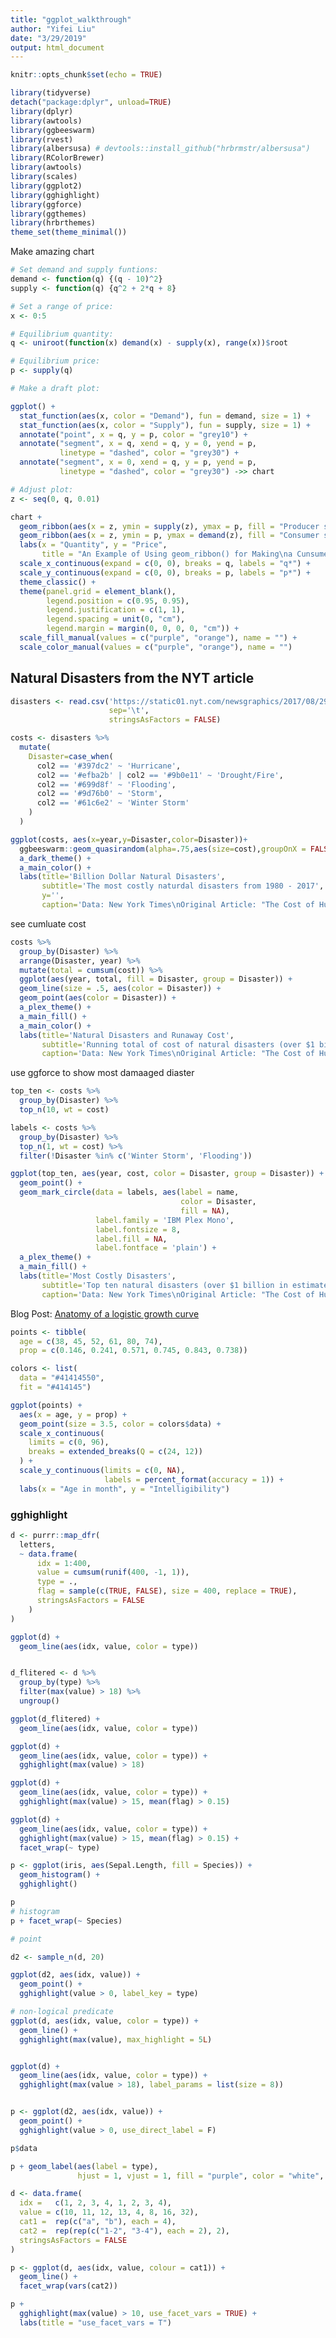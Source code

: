 ```yaml
---
title: "ggplot_walkthrough"
author: "Yifei Liu"
date: "3/29/2019"
output: html_document
---
```


```r
knitr::opts_chunk$set(echo = TRUE)
```

```r
library(tidyverse)
detach("package:dplyr", unload=TRUE)
library(dplyr)
library(awtools)
library(ggbeeswarm)
library(rvest)
library(albersusa) # devtools::install_github("hrbrmstr/albersusa")
library(RColorBrewer)
library(awtools)
library(scales)
library(ggplot2)
library(gghighlight)
library(ggforce)
library(ggthemes)
library(hrbrthemes)
theme_set(theme_minimal())
```


Make amazing chart

```r
# Set demand and supply funtions: 
demand <- function(q) {(q - 10)^2}
supply <- function(q) {q^2 + 2*q + 8}

# Set a range of price: 
x <- 0:5

# Equilibrium quantity: 
q <- uniroot(function(x) demand(x) - supply(x), range(x))$root

# Equilibrium price: 
p <- supply(q)

# Make a draft plot: 

ggplot() +
  stat_function(aes(x, color = "Demand"), fun = demand, size = 1) +
  stat_function(aes(x, color = "Supply"), fun = supply, size = 1) + 
  annotate("point", x = q, y = p, color = "grey10") + 
  annotate("segment", x = q, xend = q, y = 0, yend = p,
           linetype = "dashed", color = "grey30") +
  annotate("segment", x = 0, xend = q, y = p, yend = p,
           linetype = "dashed", color = "grey30") ->> chart

# Adjust plot: 
z <- seq(0, q, 0.01)

chart + 
  geom_ribbon(aes(x = z, ymin = supply(z), ymax = p, fill = "Producer surplus"), alpha = 0.15) +
  geom_ribbon(aes(x = z, ymin = p, ymax = demand(z), fill = "Consumer surplus"), alpha = 0.15) + 
  labs(x = "Quantity", y = "Price", 
       title = "An Example of Using geom_ribbon() for Making\na Cunsumer and Producer Surplus Plot") + 
  scale_x_continuous(expand = c(0, 0), breaks = q, labels = "q*") +
  scale_y_continuous(expand = c(0, 0), breaks = p, labels = "p*") + 
  theme_classic() + 
  theme(panel.grid = element_blank(),
        legend.position = c(0.95, 0.95), 
        legend.justification = c(1, 1),
        legend.spacing = unit(0, "cm"), 
        legend.margin = margin(0, 0, 0, 0, "cm")) + 
  scale_fill_manual(values = c("purple", "orange"), name = "") + 
  scale_color_manual(values = c("purple", "orange"), name = "") 
```


## Natural Disasters from the NYT article

```r
disasters <- read.csv('https://static01.nyt.com/newsgraphics/2017/08/29/expensive-storms/79088630ae1af934d7840e104a0e3f1e8a6c7bf1/data-2.tsv', 
                      sep='\t', 
                      stringsAsFactors = FALSE)

costs <- disasters %>%
  mutate(
    Disaster=case_when(
      col2 == '#397dc2' ~ 'Hurricane',
      col2 == '#efba2b' | col2 == '#9b0e11' ~ 'Drought/Fire',
      col2 == '#699d8f' ~ 'Flooding',
      col2 == '#9d76b0' ~ 'Storm',
      col2 == '#61c6e2' ~ 'Winter Storm'
    )
  )

ggplot(costs, aes(x=year,y=Disaster,color=Disaster))+
  ggbeeswarm::geom_quasirandom(alpha=.75,aes(size=cost),groupOnX = FALSE, show.legend = FALSE)+
  a_dark_theme() +
  a_main_color() +
  labs(title='Billion Dollar Natural Disasters',
       subtitle='The most costly naturdal disasters from 1980 - 2017',
       y='',
       caption='Data: New York Times\nOriginal Article: "The Cost of Hurricane Harvey: Only One Recent Storm Comes Close"')

```

see cumluate cost

```r
costs %>%
  group_by(Disaster) %>%
  arrange(Disaster, year) %>%
  mutate(total = cumsum(cost)) %>%
  ggplot(aes(year, total, fill = Disaster, group = Disaster)) +
  geom_line(size = .5, aes(color = Disaster)) +
  geom_point(aes(color = Disaster)) +
  a_plex_theme() +
  a_main_fill() +
  a_main_color() +
  labs(title='Natural Disasters and Runaway Cost',
       subtitle='Running total of cost of natural disasters (over $1 billion in estimated cost) from 1980 - 2017',
       caption='Data: New York Times\nOriginal Article: "The Cost of Hurricane Harvey: Only One Recent Storm Comes Close"')

```

use ggforce to show most damaaged diaster

```r
top_ten <- costs %>%
  group_by(Disaster) %>%
  top_n(10, wt = cost)

labels <- costs %>%
  group_by(Disaster) %>%
  top_n(1, wt = cost) %>%
  filter(!Disaster %in% c('Winter Storm', 'Flooding'))

ggplot(top_ten, aes(year, cost, color = Disaster, group = Disaster)) +
  geom_point() +
  geom_mark_circle(data = labels, aes(label = name,
                                      color = Disaster,
                                      fill = NA),
                   label.family = 'IBM Plex Mono',
                   label.fontsize = 8,
                   label.fill = NA,
                   label.fontface = 'plain') +
  a_plex_theme() +
  a_main_fill() +
  labs(title='Most Costly Disasters',
       subtitle='Top ten natural disasters (over $1 billion in estimated cost) by group 1980 - 2017',
       caption='Data: New York Times\nOriginal Article: "The Cost of Hurricane Harvey: Only One Recent Storm Comes Close"')


```


Blog Post: [Anatomy of a logistic growth curve](https://www.tjmahr.com/anatomy-of-a-logistic-growth-curve/)
```r
points <- tibble(
  age = c(38, 45, 52, 61, 80, 74), 
  prop = c(0.146, 0.241, 0.571, 0.745, 0.843, 0.738))

colors <- list(
  data = "#41414550",
  fit = "#414145")

ggplot(points) +
  aes(x = age, y = prop) +
  geom_point(size = 3.5, color = colors$data) +
  scale_x_continuous(
    limits = c(0, 96),
    breaks = extended_breaks(Q = c(24, 12))
  ) +
  scale_y_continuous(limits = c(0, NA),
                     labels = percent_format(accuracy = 1)) +
  labs(x = "Age in month", y = "Intelligibility")

```

### gghighlight

```r
d <- purrr::map_dfr(
  letters,
  ~ data.frame(
      idx = 1:400,
      value = cumsum(runif(400, -1, 1)),
      type = .,
      flag = sample(c(TRUE, FALSE), size = 400, replace = TRUE),
      stringsAsFactors = FALSE
    )
)

ggplot(d) +
  geom_line(aes(idx, value, color = type))


d_flitered <- d %>%
  group_by(type) %>%
  filter(max(value) > 18) %>%
  ungroup()

ggplot(d_flitered) +
  geom_line(aes(idx, value, color = type))

ggplot(d) +
  geom_line(aes(idx, value, color = type)) +
  gghighlight(max(value) > 18)

ggplot(d) +
  geom_line(aes(idx, value, color = type)) +
  gghighlight(max(value) > 15, mean(flag) > 0.15)

ggplot(d) +
  geom_line(aes(idx, value, color = type)) +
  gghighlight(max(value) > 15, mean(flag) > 0.15) +
  facet_wrap(~ type)

```

```r
p <- ggplot(iris, aes(Sepal.Length, fill = Species)) +
  geom_histogram() +
  gghighlight()

p
# histogram
p + facet_wrap(~ Species)

# point

d2 <- sample_n(d, 20)

ggplot(d2, aes(idx, value)) +
  geom_point() +
  gghighlight(value > 0, label_key = type)

# non-logical predicate
ggplot(d, aes(idx, value, color = type)) +
  geom_line() +
  gghighlight(max(value), max_highlight = 5L)


ggplot(d) +
  geom_line(aes(idx, value, color = type)) +
  gghighlight(max(value > 18), label_params = list(size = 8))


p <- ggplot(d2, aes(idx, value)) +
  geom_point() +
  gghighlight(value > 0, use_direct_label = F)

p$data

p + geom_label(aes(label = type),
               hjust = 1, vjust = 1, fill = "purple", color = "white", alpha = 0.5)

d <- data.frame(
  idx =   c(1, 2, 3, 4, 1, 2, 3, 4),
  value = c(10, 11, 12, 13, 4, 8, 16, 32),
  cat1 =  rep(c("a", "b"), each = 4),
  cat2 =  rep(rep(c("1-2", "3-4"), each = 2), 2),
  stringsAsFactors = FALSE
)

p <- ggplot(d, aes(idx, value, colour = cat1)) +
  geom_line() +
  facet_wrap(vars(cat2))

p +
  gghighlight(max(value) > 10, use_facet_vars = TRUE) +
  labs(title = "use_facet_vars = T")

```










